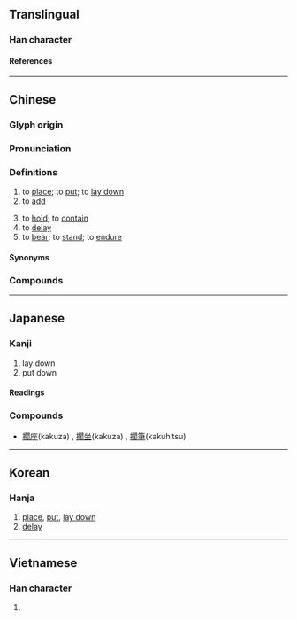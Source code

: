 {{also|搁}}
{{character info}}
==Translingual==

===Han character===
{{Han char|rn=64|rad=手|as=14|sn=17|four=57020|canj=QANR|ids=⿰扌閣}}

====References====
{{Han ref|kx=0461.011|dkj=12892|dj=0810.090|hdz=31977.050|uh=64F1}}

----

==Chinese==
{{zh-forms|s=搁}}

===Glyph origin===
{{Han etym}}

===Pronunciation===
{{zh-pron
|m=gē,gé
|ma=Zh-gē.oga
|m_note=gē - literary (“to place; to add; to hold”); gé (Mainland), gē (Taiwan) - vernacular (“to bear”)
|c=gok3
|h=pfs=
|md=
|mn=kok/koh
|mn_note=kok - literary; koh - vernacular
|w=
|mc=y
|oc=y
|cat=v
}}

===Definitions===
{{zh-hanzi}}

# to [[place]]; to [[put]]; to [[lay down]]
# to [[add]]
#: {{zh-x|擱 點兒{r} 鹽|'''add''' some [[salt]]}}
# to [[hold]]; to [[contain]]
# to [[delay]]
# to [[bear]]; to [[stand]]; to [[endure]]

====Synonyms====
{{zh-dial|放}}

===Compounds===
{{zh-der|耽擱|擱置|擱不住|擱得住|擱淺|擱板|暫擱|延擱|中途擱淺|擱車|擱不下|擱稻|擱起|捺擱|擱下|擱錢|暫且擱下|擱心眼兒|擱筆|擔擱|擱在心上|筆擱|臂擱}}

{{zh-cat|Elementary}}

----

==Japanese==

===Kanji===
{{ja-kanji|grade=|rs=手14}}

# lay down
# put down

====Readings====
{{ja-readings
|goon=かく
|kanon=かく
|kun=お-く
}}

===Compounds===
*[[擱座]](kakuza) , [[擱座|擱坐]](kakuza) , [[擱筆]](kakuhitsu)

----

==Korean==

===Hanja===
{{ko-hanja|각}}

# [[place]], [[put]], [[lay down]]
# [[delay]]

----

==Vietnamese==

===Han character===
{{vi-readings|rs=手14|reading=[[gác]], [[các]]}}

# {{rfdef|vi|sort=手14}}

{{cln|vi|Han tu}}